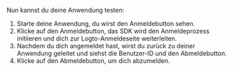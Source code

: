 Nun kannst du deine Anwendung testen:

1. Starte deine Anwendung, du wirst den Anmeldebutton sehen.
2. Klicke auf den Anmeldebutton, das SDK wird den Anmeldeprozess initiieren und dich zur Logto-Anmeldeseite weiterleiten.
3. Nachdem du dich angemeldet hast, wirst du zurück zu deiner Anwendung geleitet und siehst die Benutzer-ID und den Abmeldebutton.
4. Klicke auf den Abmeldebutton, um dich abzumelden.
